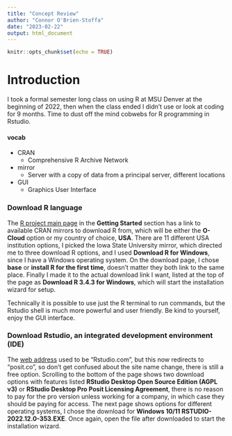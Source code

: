 ---
title: "Concept Review"
author: "Connor O'Brien-Stoffa"
date: "2023-02-22"
output: html_document
---

```{r setup, include=FALSE}
knitr::opts_chunk$set(echo = TRUE)
```

# Introduction

 I took a formal semester long class on using R at MSU Denver at the beginning 
of 2022, then when the class ended I didn't use or look at coding for 9 months.
Time to dust off the mind cobwebs for R programming in Rstudio. 

#### vocab

* CRAN 
  + Comprehensive R Archive Network
* mirror  
  + Server with a copy of data from a principal server, different locations
* GUI  
  + Graphics User Interface
  



### Download R language
The [R project main page](https://www.r-project.org/) in the **Getting Started**
section has a link to available CRAN mirrors to download R from, which will be
either the **O-Cloud** option or my country of choice, **USA**. There are 11
different USA institution options, I picked the Iowa State University mirror, which directed me to three download R options, and I used **Download R for Windows**, since I have a Windows operating system. On the download page, I chose
**base** or **install R for the first time**, doesn't matter they both link to the same place. Finally I made it to the actual download link I want, listed at the top of the page as **Download R 3.4.3 for Windows**, which will start the installation wizard for setup. 

Technically it is possible to use just the R terminal to run commands, but the
Rstudio shell is much more powerful and user friendly. Be kind to yourself, enjoy the GUI interface. 

### Download Rstudio, an integrated development environment (IDE)
The [web address](https://posit.co/downloads/) used to be "Rstudio.com", but this now redirects to "posit.co", so don't get confused about the site name change, there is still a free option. Scrolling to the bottom of the page shows two download options with features listed **RStudio Desktop Open Source Edition (AGPL v3)** or **RStudio Desktop Pro Posit Licensing Agreement**, there is no reason
to pay for the pro version unless working for a company, in which case they should be paying for access. The next page shows options for different operating
systems, I chose the download for **Windows 10/11 RSTUDIO-2022.12.0-353.EXE**.
Once again, open the file after downloaded to start the installation wizard. 



